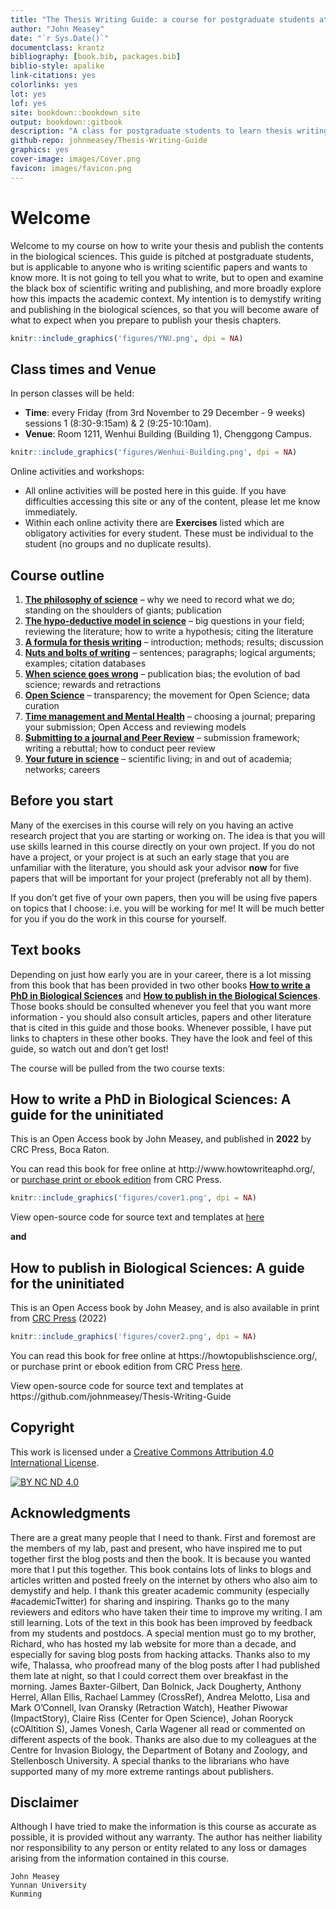 ---
title: "The Thesis Writing Guide: a course for postgraduate students at Yunnan University"
author: "John Measey"
date: "`r Sys.Date()`"
documentclass: krantz
bibliography: [book.bib, packages.bib]
biblio-style: apalike
link-citations: yes
colorlinks: yes
lot: yes
lof: yes
site: bookdown::bookdown_site
output: bookdown::gitbook
description: "A class for postgraduate students to learn thesis writing at Yunnan University. This course has 18 hours and requires two classes per week for nine weeks. It will be taught on Friday first (8:30-9:15am) and second period (9:25-10:10am). The content of this course is taken from two published books: How to write a PhD in the Biological Sciences, and How to Publish in the Biological Sciences. You can find both books free to read online and these will serve as the course text books."
github-repo: johnmeasey/Thesis-Writing-Guide
graphics: yes
cover-image: images/Cover.png
favicon: images/favicon.png
---



# Welcome {.unnumbered}

Welcome to my course on how to write your thesis and publish the contents in the biological sciences. This guide is pitched at postgraduate students, but is applicable to anyone who is writing scientific papers and wants to know more. It is not going to tell you what to write, but to open and examine the black box of scientific writing and publishing, and more broadly explore how this impacts the academic context. My intention is to demystify writing and publishing in the biological sciences, so that you will become aware of what to expect when you prepare to publish your thesis chapters.


```{r fig.align='centre', out.width = '80%', echo=FALSE, include=identical(knitr:::pandoc_to(), 'html'), fig.link='http://www.ynu.edu.cn/'}
knitr::include_graphics('figures/YNU.png', dpi = NA)
```


## Class times and Venue {.unnumbered}

In person classes will be held:

 - **Time**: every Friday (from 3rd November to 29 December - 9 weeks) sessions 1 (8:30-9:15am) & 2 (9:25-10:10am).
 - **Venue**: Room 1211, Wenhui Building (Building 1), Chenggong Campus.
 
 
```{r fig.align='centre', out.width = '50%', echo=FALSE, include=identical(knitr:::pandoc_to(), 'html'), fig.link='http://www.ynu.edu.cn/'}
knitr::include_graphics('figures/Wenhui-Building.png', dpi = NA)
```

 
 Online activities and workshops:
 
 - All online activities will be posted here in this guide. If you have difficulties accessing this site or any of the content, please let me know immediately.
 - Within each online activity there are **Exercises** listed which are obligatory activities for every student. These must be individual to the student (no groups and no duplicate results).

## Course outline {.unnumbered}

1. **[The philosophy of science](#Week1)** – why we need to record what we do; standing on the shoulders of giants; publication
1. **[The hypo-deductive model in science](#Week2)** – big questions in your field; reviewing the literature; how to write a hypothesis; citing the literature
1. **[A formula for thesis writing](#Week3)** – introduction; methods; results; discussion
1. **[Nuts and bolts of writing](#Week4)** – sentences; paragraphs; logical arguments; examples; citation databases
1. **[When science goes wrong](#Week5)** – publication bias; the evolution of bad science; rewards and retractions
1. **[Open Science](#Week6)** – transparency; the movement for Open Science; data curation
1. **[Time management and Mental Health](#Week7)** – choosing a journal; preparing your submission; Open Access and reviewing models
1. **[Submitting to a journal and Peer Review](#Week8)** – submission framework; writing a rebuttal; how to conduct peer review 
1. **[Your future in science](#Week9)** – scientific living; in and out of academia; networks; careers






## Before you start {.unnumbered}

Many of the exercises in this course will rely on you having an active research project that you are starting or working on. The idea is that you will use skills learned in this course directly on your own project. If you do not have a project, or your project is at such an early stage that you are unfamiliar with the literature, you should ask your advisor **now** for five papers that will be important for your project (preferably not all by them). 

If you don't get five of your own papers, then you will be using five papers on topics that I choose: i.e. you will be working for me! It will be much better for you if you do the work in this course for yourself.


## Text books {.unnumbered}


Depending on just how early you are in your career, there is a lot missing from this book that has been provided in two other books [**How to write a PhD in Biological Sciences**](www.howtowriteaphd.org) and [**How to publish in the Biological Sciences**](www.howtopublishscience.org). Those books should be consulted whenever you feel that you want more information - you should also consult articles, papers and other literature that is cited in this guide and those books. Whenever possible, I have put links to chapters in these other books. They have the look and feel of this guide, so watch out and don't get lost!

The course will be pulled from the two course texts:

## How to write a PhD in Biological Sciences: A guide for the uninitiated  {.unnumbered}

This is an Open Access book by John Measey, and published in <b>2022</b> by CRC Press, Boca Raton.

You can read this book for free online at http://www.howtowriteaphd.org/, or [purchase print or ebook edition](https://www.routledge.com/How-to-Write-a-PhD-in-Biological-Sciences-A-Guide-for-the-Uninitiated/Measey/p/book/9781032080208) from CRC Press.


```{r fig.align='centre', out.width = '65%', echo=FALSE, include=identical(knitr:::pandoc_to(), 'html'), fig.link='http://www.howtowriteaphd.org/'}
knitr::include_graphics('figures/cover1.png', dpi = NA)
```


View open-source code for source text and templates at [here](https://github.com/johnmeasey/How-to-write-a-PhD-in-Biological-Sciences)


**and**

## How to publish in Biological Sciences: A guide for the uninitiated {.unnumbered}

This is an Open Access book by John Measey, and is also available in print from [CRC Press](https://www.routledge.com/How-to-Publish-in-Biological-Sciences-A-Guide-for-the-Uninitiated/Measey/p/book/9781032116419) (2022)


```{r fig.align='centre', out.width = '65%', echo=FALSE, include=identical(knitr:::pandoc_to(), 'html'), fig.link='https://howtopublishscience.org/'}
knitr::include_graphics('figures/cover2.png', dpi = NA)
```


You can read this book for free online at https://howtopublishscience.org/, or purchase print or ebook edition from CRC Press [here](https://www.routledge.com/How-to-Publish-in-Biological-Sciences-A-Guide-for-the-Uninitiated/Measey/p/book/9781032116419).

View open-source code for source text and templates at https://github.com/johnmeasey/Thesis-Writing-Guide

## Copyright {.unnumbered}

This work is licensed under a
[Creative Commons Attribution 4.0 International License][cc-by].

[![BY NC ND 4.0][cc-by-image]][cc-by]

[cc-by]: https://creativecommons.org/licenses/by-nc-nd/4.0/
[cc-by-image]: http://mirrors.creativecommons.org/presskit/buttons/88x31/png/by-nc-nd.png
[cc-by-shield]: http://mirrors.creativecommons.org/presskit/buttons/80x15/svg/by-nc-nd.svg



## Acknowledgments {.unnumbered}

There are a great many people that I need to thank. First and foremost are the members of my lab, past and present, who have inspired me to put together first the blog posts and then the book. It is because you wanted more that I put this together. This book contains lots of links to blogs and articles written and posted freely on the internet by others who also aim to demystify and help. I thank this greater academic community (especially \#academicTwitter) for sharing and inspiring. Thanks go to the many reviewers and editors who have taken their time to improve my writing. I am still learning. Lots of the text in this book has been improved by feedback from my students and postdocs. A special mention must go to my brother, Richard, who has hosted my lab website for more than a decade, and especially for saving blog posts from hacking attacks. Thanks also to my wife, Thalassa, who proofread many of the blog posts after I had published them late at night, so that I could correct them over breakfast in the morning. James Baxter-Gilbert, Dan Bolnick, Jack Dougherty, Anthony Herrel, Allan Ellis, Rachael Lammey (CrossRef), Andrea Melotto, Lisa and Mark O'Connell, Ivan Oransky (Retraction Watch), Heather Piwowar (ImpactStory), Claire Riss (Center for Open Science), Johan Rooryck (cOAltition S), James Vonesh, Carla Wagener all read or commented on different aspects of the book. Thanks are also due to my colleagues at the Centre for Invasion Biology, the Department of Botany and Zoology, and Stellenbosch University. A special thanks to the librarians who have supported many of my more extreme rantings about publishers.

## Disclaimer {.unnumbered}

Although I have tried to make the information is this course as accurate as possible, it is provided without any warranty. The author has neither liability nor responsibility to any person or entity related to any loss or damages arising from the information contained in this course.

```{block2, type='flushright', html.tag='p'}
John Measey  
Yunnan University
Kunming
```
